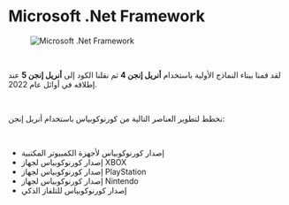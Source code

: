 # Microsoft .Net Framework  

<figure className="img-center">
  <img src="/images/technology/microsoft-dotnet.png" alt="Microsoft .Net Framework" />
</figure>  

</br>

لقد قمنا ببناء النماذج الأولية باستخدام **أنريل إنجن 4** ثم نقلنا الكود إلى **أنريل إنجن 5** عند إطلاقه في أوائل عام 2022.  

</br>

نخطط لتطوير العناصر التالية من كورنوكوبياس باستخدام أنريل إنجن:  

</br>

<ul className="list-disc pl-6 space-y-2">
  <li>إصدار كورنوكوبياس لأجهزة الكمبيوتر المكتبية </li>
  <li>إصدار كورنوكوبياس لجهاز XBOX</li>
  <li>إصدار كورنوكوبياس لجهاز PlayStation</li>
  <li>إصدار كورنوكوبياس لجهاز Nintendo</li>
  <li>إصدار كورنوكوبياس للتلفاز الذكي </li>
</ul>  
